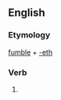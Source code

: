 ==English==

===Etymology===
[[fumble]] + [[-eth]]

===Verb===
{{en-verb form}}

# {{archaic third-person singular of|fumble}}